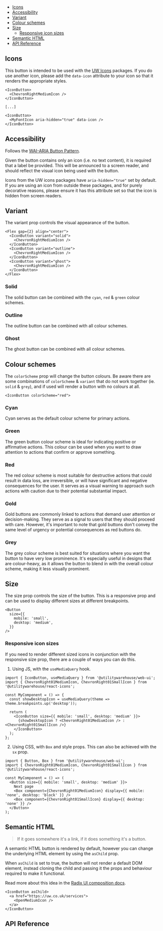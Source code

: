 
<Meta of={Stories} />

<DocsHeader
  componentName="IconButton"
  stories={Stories}
  figmaLink="https://www.figma.com/design/4FFYTLWJ2hQpj36JplQQUw/UW-Web-UI?node-id=5443-21847"
/>

<Canvas of={Stories.SimpleExample} />

- [Icons](#icons)
- [Accessibility](#accessibility)
- [Variant](#variant)
- [Colour schemes](#colour-schemes)
- [Size](#size)
  - [Responsive icon sizes](#responsive-icon-sizes)
- [Semantic HTML](#semantic-html)
- [API Reference](#api-reference)

## Icons

This button is intended to be used with the [UW Icons](https://uw-icons.vercel.app/) packages. If you do use
another icon, please add the `data-icon` attribute to your icon so that it
renders the appropriate styles.

```tsx
<IconButton>
  <ChevronRightMediumIcon />
</IconButton>

[...]

<IconButton>
  <MyFontIcon aria-hidden="true" data-icon />
</IconButton>
```

## Accessibility

Follows the [WAI-ARIA Button Pattern](https://www.w3.org/WAI/ARIA/apg/patterns/button/).

Given the button contains only an icon (i.e. no text content), it is required
that a label be provided. This will be announced to a screen reader, and should
reflect the visual icon being used with the button.

Icons from the UW icons packages have `aria-hidden="true"` set by default. If
you are using an icon from outside these packages, and for purely decorative
reasons, please ensure it has this attribute set so that the icon is hidden
from screen readers.

## Variant

The variant prop controls the visual appearance of the button.

```tsx
<Flex gap={2} align="center">
  <IconButton variant="solid">
    <ChevronRightMediumIcon />
  </IconButton>
  <IconButton variant="outline">
    <ChevronRightMediumIcon />
  </IconButton>
  <IconButton variant="ghost">
    <ChevronRightMediumIcon />
  </IconButton>
</Flex>
```

### Solid

The solid button can be combined with the `cyan`, `red` & `green` colour schemes.

<Canvas of={Stories.SolidVariant} />

### Outline

The outline button can be combined with all colour schemes.

<Canvas of={Stories.OutlineVariant} />

### Ghost

The ghost button can be combined with all colour schemes.

<Canvas of={Stories.GhostVariant} />

## Colour schemes

The `colorScheme` prop will change the button colours. Be aware there are some
combinations of `colorScheme` & `variant` that do not work together (ie. `solid` &
`grey`), and if used will render a button with no colours at all.

```tsx
<IconButton colorScheme="red">
```

### Cyan

Cyan serves as the default colour scheme for primary actions.

### Green

The green button colour scheme is ideal for indicating positive or affirmative
actions. This colour can be used when you want to draw attention to actions that
confirm or approve something.

### Red

The red colour scheme is most suitable for destructive actions that could result
in data loss, are irreversible, or will have significant and negative
consequences for the user. It serves as a visual warning to approach such
actions with caution due to their potential substantial impact.

### Gold

Gold buttons are commonly linked to actions that demand user attention or
decision-making. They serve as a signal to users that they should proceed with
care. However, it's important to note that gold buttons don't convey the same
level of urgency or potential consequences as red buttons do.

### Grey

The grey colour scheme is best suited for situations where you want the button
to have very low prominence. It's especially useful in designs that are
colour-heavy, as it allows the button to blend in with the overall colour scheme,
making it less visually prominent.

## Size

The size prop controls the size of the button. This is a responsive prop and
can be used to display different sizes at different breakpoints.

<Canvas of={Stories.Sizes} />

```tsx
<Button
  size={{
    mobile: 'small',
    desktop: 'medium',
  }}
/>
```

### Responsive icon sizes

If you need to render different sized icons in conjunction with the responsive
size prop, there are a couple of ways you can do this.

1. Using JS, with the `useMediaQuery` hook.

```tsx
import { IconButton, useMediaQuery } from '@utilitywarehouse/web-ui';
import { ChevronRight01MediumIcon, ChevronRight01SmallIcon } from '@utilitywarehouse/react-icons';

const MyComponent = () => {
  const showDesktopIcon = useMediaQuery(theme => theme.breakpoints.up('desktop'));

  return (
    <IconButton size={{ mobile: 'small', desktop: 'medium' }}>
      {showDesktopIcon ? <ChevronRight01MediumIcon /> : <ChevronRight01SmallIcon />}
    </IconButton>
  );
};
```

2. Using CSS, with `Box` and style props. This can also be achieved with the `sx` prop.

```tsx
import { Button, Box } from '@utilitywarehouse/web-ui';
import { ChevronRight01MediumIcon, ChevronRight01SmallIcon } from '@utilitywarehouse/react-icons';

const MyComponent = () => (
  <Button size={{ mobile: 'small', desktop: 'medium' }}>
    Next page
    <Box component={ChevronRight01MediumIcon} display={{ mobile: 'none', desktop: 'block' }} />
    <Box component={ChevronRight01SmallIcon} display={{ desktop: 'none' }} />
  </Button>
);
```

## Semantic HTML

> If it goes somewhere it's a link, if it does something it's a button.

A semantic HTML button is rendered by default, however you can change the
underlying HTML element by using the `asChild` prop.

When `asChild` is set to true, the button will not render a default DOM element,
instead cloning the child and passing it the props and behaviour required to
make it functional.

Read more about this idea in the [Radix UI composition docs](https://www.radix-ui.com/primitives/docs/guides/composition).

<Canvas of={Stories.AsLink} />

```tsx
<IconButton asChild>
  <a href="https://uw.co.uk/services">
    <OpenMediumIcon />
  </a>
</IconButton>
```

## API Reference

<ArgTypes of={Stories} />
